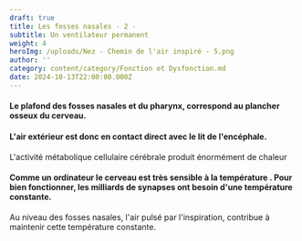```yaml
---
draft: true
title: Les fosses nasales - 2 -
subtitle: Un ventilateur permanent
weight: 4
heroImg: /uploads/Nez - Chemin de l'air inspiré - 5.png
author: ''
category: content/category/Fonction et Dysfonction.md
date: 2024-10-13T22:00:00.000Z
---
```


#### Le plafond des fosses nasales et du pharynx, correspond au plancher osseux du cerveau.

#### L'air extérieur est donc en contact direct avec le lit de l'encéphale.

L'activité métabolique cellulaire cérébrale produit énormément de chaleur

#### Comme un ordinateur le cerveau est très sensible à la température . Pour bien fonctionner, les milliards de synapses ont besoin d'une  température constante.

Au niveau des fosses nasales, l'air pulsé par l'inspiration, contribue à maintenir cette température constante.

